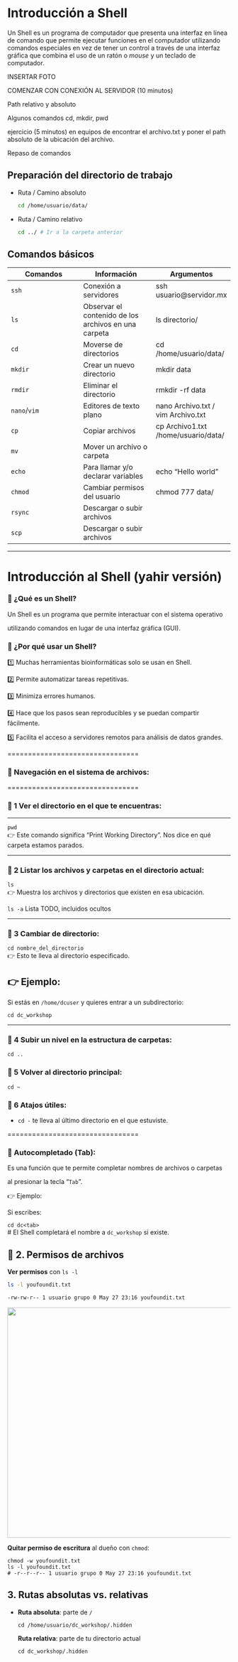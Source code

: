 # Introducción a Shell

Un Shell es un programa de computador que presenta una interfaz en línea de comando que permite ejecutar funciones en el computador utilizando comandos especiales en vez de tener un control a través de una interfaz gráfica que combina el uso de un ratón o *mouse* y un teclado de computador.

INSERTAR FOTO

COMENZAR CON CONEXIÓN AL SERVIDOR (10 minutos)

Path relativo y absoluto

Algunos comandos cd, mkdir, pwd

ejercicio (5 minutos) en equipos de encontrar el archivo.txt y poner el path absoluto de la ubicación del archivo.

Repaso de comandos

## Preparación del directorio de trabajo

-   Ruta / Camino absoluto

    ``` .bash
    cd /home/usuario/data/
    ```

-   Ruta / Camino relativo

    ``` .bash
    cd ../ # Ir a la carpeta anterior
    ```

## **Comandos básicos**

| Comandos | Información | Argumentos |
|------------------------|------------------------|------------------------|
| `ssh` | Conexión a servidores | ssh usuario\@servidor.mx |
| `ls` | Observar el contenido de los archivos en una carpeta | ls directorio/ |
| `cd` | Moverse de directorios | cd /home/usuario/data/ |
| `mkdir` | Crear un nuevo directorio | mkdir data |
| `rmdir` | Eliminar el directorio | rmkdir -rf data |
| `nano`/`vim` | Editores de texto plano | nano Archivo.txt / vim Archivo.txt |
| `cp` | Copiar archivos | cp Archivo1.txt /home/usuario/data/ |
| `mv` | Mover un archivo o carpeta |  |
| `echo` | Para llamar y/o declarar variables | echo "Hello world" |
| `chmod` | Cambiar permisos del usuario | chmod 777 data/ |
| `rsync` | Descargar o subir archivos |  |
| `scp` | Descargar o subir archivos |  |

------------------------------------------------------------------------

# Introducción al Shell (yahir versión)

### 🔹 ¿Qué es un Shell?

Un Shell es un programa que permite interactuar con el sistema operativo

utilizando comandos en lugar de una interfaz gráfica (GUI).

### 🎯 ¿Por qué usar un Shell?

1️⃣ Muchas herramientas bioinformáticas solo se usan en Shell.

2️⃣ Permite automatizar tareas repetitivas.

3️⃣ Minimiza errores humanos.

4️⃣ Hace que los pasos sean reproducibles y se puedan compartir fácilmente.

5️⃣ Facilita el acceso a servidores remotos para análisis de datos grandes.

================================

### 🔹 Navegación en el sistema de archivos:

================================

### 📌 1️ Ver el directorio en el que te encuentras:

------------------------------------------------------------------------

`pwd`\
👉 Este comando significa "Print Working Directory". Nos dice en qué carpeta estamos parados.

------------------------------------------------------------------------

### 📌 2️ Listar los archivos y carpetas en el directorio actual:

`ls`\
👉 Muestra los archivos y directorios que existen en esa ubicación.

`ls -a` Lista TODO, incluidos ocultos

------------------------------------------------------------------------

### 📌 3️ Cambiar de directorio:

`cd nombre_del_directorio`\
👉 Esto te lleva al directorio especificado.

## 👉 Ejemplo:

Si estás en `/home/dcuser` y quieres entrar a un subdirectorio:

`cd dc_workshop`

------------------------------------------------------------------------

### 📌 4  Subir un nivel en la estructura de carpetas:

`cd ..`

### 📌 5  Volver al directorio principal:

`cd ~`

### 📌 6 Atajos útiles:

-   `cd -` te lleva al último directorio en el que estuviste.

================================

### **🔹 Autocompletado (Tab):**

Es una función que te permite completar nombres de archivos o carpetas

al presionar la tecla "`Tab`".

👉 Ejemplo:

Si escribes:

`cd dc<tab>`\
\# El Shell completará el nombre a `dc_workshop` si existe.

## 🔐 2. Permisos de archivos

**Ver permisos** con `ls -l`

``` {#code .bash}
ls -l youfoundit.txt
```

``` {#output .bash}
-rw-rw-r-- 1 usuario grupo 0 May 27 23:16 youfoundit.txt
```

![](images/clipboard-1576158875.png){width="519"}

**Quitar permiso de escritura** al dueño con `chmod`:

```         
chmod -w youfoundit.txt
ls -l youfoundit.txt
# -r--r--r-- 1 usuario grupo 0 May 27 23:16 youfoundit.txt
```

## 3. Rutas absolutas vs. relativas

-   **Ruta absoluta**: parte de `/`

    ```         
    cd /home/usuario/dc_workshop/.hidden
    ```

    **Ruta relativa**: parte de tu directorio actual

    ```         
    cd dc_workshop/.hidden
    ```
